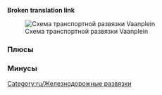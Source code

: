 '''Broken translation link'''{{en/-}}{{ru/Меню развязки}}

[[File:en/Vaanplein nederland.png|frame|none|Схема транспортной развязки Vaanplein]]

=== Плюсы===


=== Минусы===


[[Category:ru/Железнодорожные развязки]]
